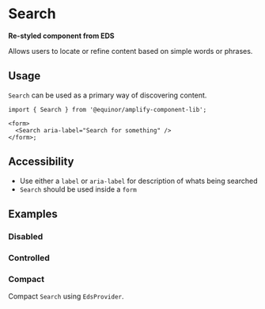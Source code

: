
# Search

**Re-styled component from EDS**

Allows users to locate or refine content based on simple words or phrases.

<Links ariaUrl="https://www.w3.org/TR/2017/REC-wai-aria-1.1-20171214/#searchbox" figmaUrl="https://www.figma.com/file/0bGXR2sCwMVSDNyyzu5BXrO5/UI%E2%80%94User-Interface?node-id=18442%3A38194" sourceUrl="https://github.com/equinor/design-system/blob/develop/packages/eds-core-react/src/components/Search/Search.tsx" edsSBUrl="https://storybook.eds.equinor.com/?path=/docs/inputs-search--docs" />

<Primary />

## Usage

`Search` can be used as a primary way of discovering content.

```tsx
import { Search } from '@equinor/amplify-component-lib';

<form>
  <Search aria-label="Search for something" />
</form>;
```

## Accessibility

* Use either a `label` or `aria-label` for description of whats being searched
* `Search` should be used inside a `form`

<Canvas of={ComponentStories.Accessibility} />

## Examples

### Disabled

<Canvas of={ComponentStories.Disabled} />

### Controlled

<Canvas of={ComponentStories.Controlled} />

### Compact

Compact `Search` using `EdsProvider`.

<Canvas of={ComponentStories.Compact} />
